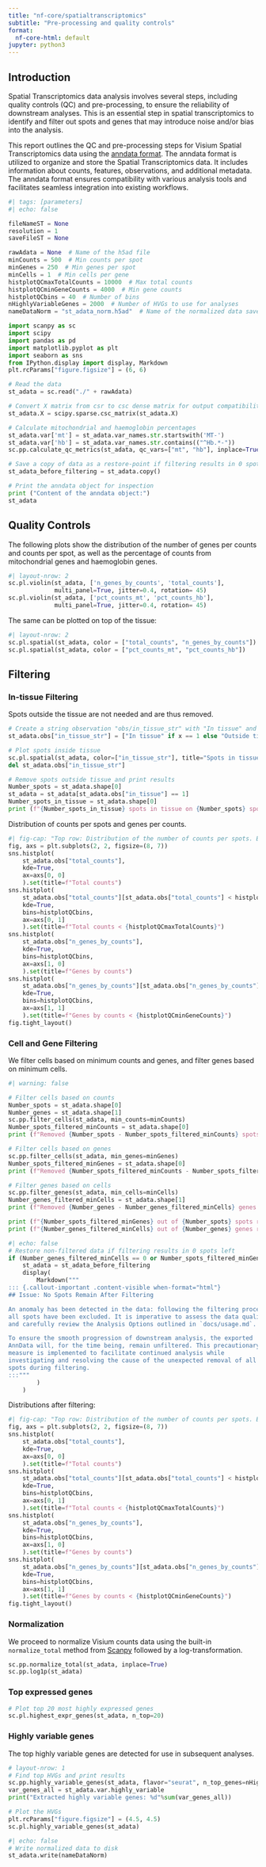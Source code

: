 ```yaml
---
title: "nf-core/spatialtranscriptomics"
subtitle: "Pre-processing and quality controls"
format:
  nf-core-html: default
jupyter: python3
---
```


## Introduction

Spatial Transcriptomics data analysis involves several steps, including quality
controls (QC) and pre-processing, to ensure the reliability of downstream
analyses. This is an essential step in spatial transcriptomics to
identify and filter out spots and genes that may introduce noise and/or bias
into the analysis.

This report outlines the QC and pre-processing steps for Visium Spatial
Transcriptomics data using the [anndata format](https://anndata.readthedocs.io/en/latest/tutorials/notebooks/getting-started.html).
The anndata format is utilized to organize and store the Spatial Transcriptomics
data. It includes information about counts, features, observations, and
additional metadata. The anndata format ensures compatibility with various
analysis tools and facilitates seamless integration into existing workflows.

```python
#| tags: [parameters]
#| echo: false

fileNameST = None
resolution = 1
saveFileST = None

rawAdata = None  # Name of the h5ad file
minCounts = 500  # Min counts per spot
minGenes = 250  # Min genes per spot
minCells = 1  # Min cells per gene
histplotQCmaxTotalCounts = 10000  # Max total counts
histplotQCminGeneCounts = 4000  # Min gene counts
histplotQCbins = 40  # Number of bins
nHighlyVariableGenes = 2000  # Number of HVGs to use for analyses
nameDataNorm = "st_adata_norm.h5ad"  # Name of the normalized data save file
```

```python
import scanpy as sc
import scipy
import pandas as pd
import matplotlib.pyplot as plt
import seaborn as sns
from IPython.display import display, Markdown
plt.rcParams["figure.figsize"] = (6, 6)
```

```python
# Read the data
st_adata = sc.read("./" + rawAdata)

# Convert X matrix from csr to csc dense matrix for output compatibility:
st_adata.X = scipy.sparse.csc_matrix(st_adata.X)

# Calculate mitochondrial and haemoglobin percentages
st_adata.var['mt'] = st_adata.var_names.str.startswith('MT-')
st_adata.var['hb'] = st_adata.var_names.str.contains(("^Hb.*-"))
sc.pp.calculate_qc_metrics(st_adata, qc_vars=["mt", "hb"], inplace=True)

# Save a copy of data as a restore-point if filtering results in 0 spots left
st_adata_before_filtering = st_adata.copy()

# Print the anndata object for inspection
print ("Content of the anndata object:")
st_adata
```

## Quality Controls

The following plots show the distribution of the number of genes per counts and
counts per spot, as well as the percentage of counts from mitochondrial genes
and haemoglobin genes.

```python
#| layout-nrow: 2
sc.pl.violin(st_adata, ['n_genes_by_counts', 'total_counts'],
             multi_panel=True, jitter=0.4, rotation= 45)
sc.pl.violin(st_adata, ['pct_counts_mt', 'pct_counts_hb'],
             multi_panel=True, jitter=0.4, rotation= 45)
```

The same can be plotted on top of the tissue:

```python
#| layout-nrow: 2
sc.pl.spatial(st_adata, color = ["total_counts", "n_genes_by_counts"])
sc.pl.spatial(st_adata, color = ["pct_counts_mt", "pct_counts_hb"])
```

## Filtering

### In-tissue Filtering

Spots outside the tissue are not needed and are thus removed.

```python
# Create a string observation "obs/in_tissue_str" with "In tissue" and "Outside tissue":
st_adata.obs["in_tissue_str"] = ["In tissue" if x == 1 else "Outside tissue" for x in st_adata.obs["in_tissue"]]

# Plot spots inside tissue
sc.pl.spatial(st_adata, color=["in_tissue_str"], title="Spots in tissue")
del st_adata.obs["in_tissue_str"]

# Remove spots outside tissue and print results
Number_spots = st_adata.shape[0]
st_adata = st_adata[st_adata.obs["in_tissue"] == 1]
Number_spots_in_tissue = st_adata.shape[0]
print (f"{Number_spots_in_tissue} spots in tissue on {Number_spots} spots in total.")
```

Distribution of counts per spots and genes per counts.

```python
#| fig-cap: "Top row: Distribution of the number of counts per spots. Bottom row: Distribution of the number of genes with at least 1 count in a spot."
fig, axs = plt.subplots(2, 2, figsize=(8, 7))
sns.histplot(
    st_adata.obs["total_counts"],
    kde=True,
    ax=axs[0, 0]
    ).set(title=f"Total counts")
sns.histplot(
    st_adata.obs["total_counts"][st_adata.obs["total_counts"] < histplotQCmaxTotalCounts],
    kde=True,
    bins=histplotQCbins,
    ax=axs[0, 1]
    ).set(title=f"Total counts < {histplotQCmaxTotalCounts}")
sns.histplot(
    st_adata.obs["n_genes_by_counts"],
    kde=True,
    bins=histplotQCbins,
    ax=axs[1, 0]
    ).set(title=f"Genes by counts")
sns.histplot(
    st_adata.obs["n_genes_by_counts"][st_adata.obs["n_genes_by_counts"] < histplotQCminGeneCounts],
    kde=True,
    bins=histplotQCbins,
    ax=axs[1, 1]
    ).set(title=f"Genes by counts < {histplotQCminGeneCounts}")
fig.tight_layout()
```

### Cell and Gene Filtering

We filter cells based on minimum counts and genes, and filter genes based on minimum cells.

```python
#| warning: false

# Filter cells based on counts
Number_spots = st_adata.shape[0]
Number_genes = st_adata.shape[1]
sc.pp.filter_cells(st_adata, min_counts=minCounts)
Number_spots_filtered_minCounts = st_adata.shape[0]
print (f"Removed {Number_spots - Number_spots_filtered_minCounts} spots with less than {minCounts} total counts.")

# Filter cells based on genes
sc.pp.filter_cells(st_adata, min_genes=minGenes)
Number_spots_filtered_minGenes = st_adata.shape[0]
print (f"Removed {Number_spots_filtered_minCounts - Number_spots_filtered_minGenes} spots with less than {minGenes} genes expressed.")

# Filter genes based on cells
sc.pp.filter_genes(st_adata, min_cells=minCells)
Number_genes_filtered_minCells = st_adata.shape[1]
print (f"Removed {Number_genes - Number_genes_filtered_minCells} genes expressed in less than {minCells} spots.")

print (f"{Number_spots_filtered_minGenes} out of {Number_spots} spots remaining after filtering.")
print (f"{Number_genes_filtered_minCells} out of {Number_genes} genes remaining after filtering.")
```

```python
#| echo: false
# Restore non-filtered data if filtering results in 0 spots left
if (Number_genes_filtered_minCells == 0 or Number_spots_filtered_minGenes == 0):
    st_adata = st_adata_before_filtering
    display(
        Markdown("""
::: {.callout-important .content-visible when-format="html"}
## Issue: No Spots Remain After Filtering

An anomaly has been detected in the data: following the filtering process,
all spots have been excluded. It is imperative to assess the data quality
and carefully review the Analysis Options outlined in `docs/usage.md`.

To ensure the smooth progression of downstream analysis, the exported
AnnData will, for the time being, remain unfiltered. This precautionary
measure is implemented to facilitate continued analysis while
investigating and resolving the cause of the unexpected removal of all
spots during filtering.
:::"""
        )
    )
```

Distributions after filtering:

```python
#| fig-cap: "Top row: Distribution of the number of counts per spots. Bottom row: Distribution of the number of genes with at least 1 count in a spot."
fig, axs = plt.subplots(2, 2, figsize=(8, 7))
sns.histplot(
    st_adata.obs["total_counts"],
    kde=True,
    ax=axs[0, 0]
    ).set(title=f"Total counts")
sns.histplot(
    st_adata.obs["total_counts"][st_adata.obs["total_counts"] < histplotQCmaxTotalCounts],
    kde=True,
    bins=histplotQCbins,
    ax=axs[0, 1]
    ).set(title=f"Total counts < {histplotQCmaxTotalCounts}")
sns.histplot(
    st_adata.obs["n_genes_by_counts"],
    kde=True,
    bins=histplotQCbins,
    ax=axs[1, 0]
    ).set(title=f"Genes by counts")
sns.histplot(
    st_adata.obs["n_genes_by_counts"][st_adata.obs["n_genes_by_counts"] < histplotQCminGeneCounts],
    kde=True,
    bins=histplotQCbins,
    ax=axs[1, 1]
    ).set(title=f"Genes by counts < {histplotQCminGeneCounts}")
fig.tight_layout()
```

### Normalization

We proceed to normalize Visium counts data using the built-in `normalize_total`
method from [Scanpy](https://scanpy.readthedocs.io/en/stable/) followed by a
log-transformation.

```python
sc.pp.normalize_total(st_adata, inplace=True)
sc.pp.log1p(st_adata)
```

### Top expressed genes

```python
# Plot top 20 most highly expressed genes
sc.pl.highest_expr_genes(st_adata, n_top=20)
```

### Highly variable genes

The top highly variable genes are detected for use in subsequent analyses.

```python
# layout-nrow: 1
# Find top HVGs and print results
sc.pp.highly_variable_genes(st_adata, flavor="seurat", n_top_genes=nHighlyVariableGenes)
var_genes_all = st_adata.var.highly_variable
print("Extracted highly variable genes: %d"%sum(var_genes_all))

# Plot the HVGs
plt.rcParams["figure.figsize"] = (4.5, 4.5)
sc.pl.highly_variable_genes(st_adata)
```

```python
#| echo: false
# Write normalized data to disk
st_adata.write(nameDataNorm)
```
